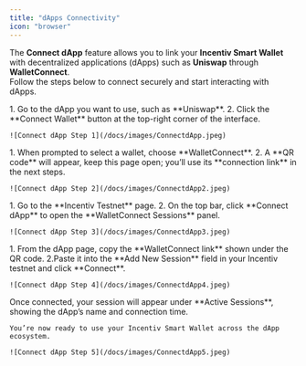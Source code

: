 ```yaml
---
title: "dApps Connectivity"
icon: "browser"
---
```


The **Connect dApp** feature allows you to link your **Incentiv Smart Wallet** with decentralized applications (dApps) such as **Uniswap** through **WalletConnect**.\
Follow the steps below to connect securely and start interacting with dApps.

<Steps>
  <Step title="Step 1: Open the dApp You Want to Connect">
    1. Go to the dApp you want to use, such as **Uniswap**.
    2. Click the **Connect Wallet** button at the top-right corner of the interface.

    ![Connect dApp Step 1](/docs/images/ConnectdApp.jpeg)
  </Step>
  <Step title="Step 2: Choose WalletConnect">
    1. When prompted to select a wallet, choose **WalletConnect**.
    2. A **QR code** will appear, keep this page open; you’ll use its **connection link** in the next steps.

    ![Connect dApp Step 2](/docs/images/ConnectdApp2.jpeg)
  </Step>
  <Step title="Step 3: Open the Incentiv Testnet">
    1. Go to the **Incentiv Testnet** page.
    2. On the top bar, click **Connect dApp** to open the **WalletConnect Sessions** panel.

    ![Connect dApp Step 3](/docs/images/ConnectdApp3.jpeg)
  </Step>
  <Step title="Step 4: Paste the WalletConnect URI">
    1. From the dApp page, copy the **WalletConnect link** shown under the QR code. 2.Paste it into the **Add New Session** field in your Incentiv testnet and click **Connect**.

    ![Connect dApp Step 4](/docs/images/ConnectdApp4.jpeg)
  </Step>
  <Step title="Step 5: Confirm Connection">
    Once connected, your session will appear under **Active Sessions**, showing the dApp’s name and connection time.

    You’re now ready to use your Incentiv Smart Wallet across the dApp ecosystem.

    ![Connect dApp Step 5](/docs/images/ConnectdApp5.jpeg)
  </Step>
</Steps>